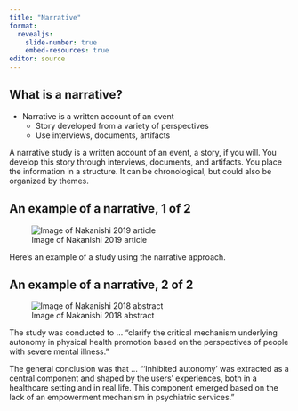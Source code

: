 ```yaml
---
title: "Narrative"
format: 
  revealjs:
    slide-number: true
    embed-resources: true
editor: source
---
```


## What is a narrative?

-   Narrative is a written account of an event
    -   Story developed from a variety of perspectives
    -   Use interviews, documents, artifacts

::: notes
A narrative study is a written account of an event, a story, if you will. You develop this story through interviews, documents, and artifacts. You place the information in a structure. It can be chronological, but could also be organized by themes.
:::

## An example of a narrative, 1 of 2

![Image of Nakanishi 2019 article](images/nakanishi19.png)

::: notes
Here's an example of a study using the narrative approach.
:::

## An example of a narrative, 2 of 2

![Image of Nakanishi 2018 abstract](images/nakanishi19a.png)

::: notes

The study was conducted to ... "clarify the critical mechanism underlying autonomy in physical health promotion based on the perspectives of people with severe mental illness."

The general conclusion was that ...  "'Inhibited autonomy' was extracted as a central component and shaped by the users’ experiences, both in a healthcare setting and in real life. This component emerged based on the lack of an empowerment mechanism in psychiatric services."

:::

